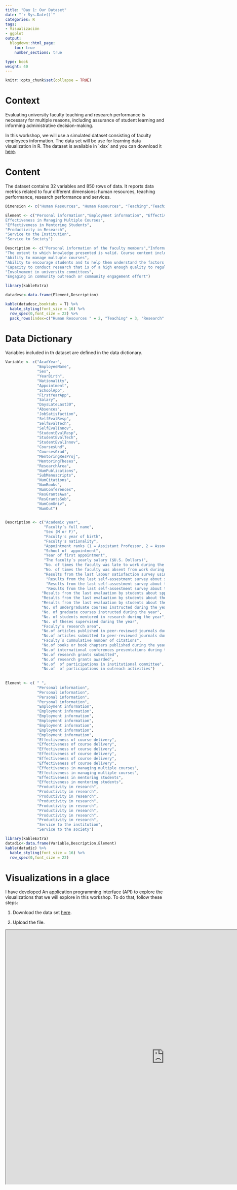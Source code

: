 ```yaml
---
title: "Day 1: Our Dataset"
date: "`r Sys.Date()`"
categories: R
tags:
- Visualización
- ggplot
output:
  blogdown::html_page:
    toc: true
    number_sections: true

type: book
weight: 40
---
```


```r
knitr::opts_chunk$set(collapse = TRUE)
```

# Context

Evaluating university faculty teaching and research performance is necessary for multiple reasons, including assurance of student learning and informing administrative decision-making.

In this workshop, we will use a simulated dataset consisting of faculty employees information. The data set will be use for learning data visualization in R. The dataset is available in ´xlsx´ and you can download it [here](https://www.dropbox.com/s/rsee0jk8v205jba/FacultyAffairs.xlsx?dl=0).

# Content

The dataset contains 32 variables and 850 rows of data. It reports data metrics related to four different dimensions: human resources, teaching performance, research performance and services.

```r
Dimension <- c("Human Resources", "Human Resources", "Teaching","Teaching","Teaching","Research","Service","Service")

Element <- c("Personal information","Employmnet information", "Effectiveness of course delivery","
Effectiveness in Managing Multiple Courses",
"Effectiveness in Mentoring Students",
"Productivity in Research",
"Service to the Institution",
"Service to Society")

Description <- c("Personal information of the faculty members","Information related to appointments of faculty members",
"The extent to which knowledge presented is valid. Course content includes: course readings, instructor-developed resources, class exercises, clinical practice, and experiments",
"Ability to manage multuple courses",
"Ability to encourage students and to help them understand the factors that contribute to academic success",
"Capacity to conduct research that is of a high enough quality to regularly appear in refereed publications and be regularly included in conference presentations",
"Involvement in university committees",
"Engaging in community outreach or community engagement effort")

```

```r
library(kableExtra)

datadesc<-data.frame(Element,Description)

kable(datadesc,booktabs = T) %>% 
  kable_styling(font_size = 16) %>% 
  row_spec(0,font_size = 22) %>% 
  pack_rows(index=c("Human Resources " = 2, "Teaching" = 3, "Research" = 1, "Service" = 2))
```

# Data Dictionary
Variables included in th dataset are defined in the data dictionary. 

```r
Variable <- c("AcadYear",
              "EmployeeName",
              "Sex",
              "YearBirth",
              "Nationality",
              "Appointment",
              "SchoolApp",
              "FirstYearApp",
              "Salary",
              "DaysLateLast30",
              "Absences",
              "JobSatisfaction",
              "SelfEvalResp",
              "SelfEvalTech",
              "SelfEvalInnov",
              "StudentEvalResp",
              "StudentEvalTech",
              "StudentEvalInnov",
              "CoursesUnd",
              "CoursesGrad",
              "MentoringResProj",
              "MentoringTheses",
              "ResearchArea",
              "NumPublications",
              "SubManuscripts",
              "NumCitations",
              "NumBooks",
              "NumConferences",
              "ResGrantsAwa",
              "ResGrantsSub",
              "NumComUniv",
              "NumOut")

              
Description <- c("Academic year",
                 "Faculty’s full name",
                 "Sex (M or F)",
                 "Faculty's year of birth",
                 "Faculty's nationality",
                 "Appointment ranks (1 = Assistant Professor, 2 = Associate Professor, 3 = Professor)",
                 "School of  appointment",
                 "Year of first appointment",
                 "The faculty´s yearly salary ($U.S. Dollars)", 
                 "No. of times the faculty was late to work during the year",
                 "No. of times the faculty was absent from work during the year",            
                 "Results from the last labour satisfaction survey using a 5-point Likert scale (from 1 extremely dissatisfied to 5 extremely satisfied)",
                  "Results from the last self-assestment survey about spped of response to students using a 5-point Likert scale (from 1 extremely slow to 5 extremely fast)",
                  "Results from the last self-assestment survey about the use of instructional technology using a 5-point Likert scale (from 1 never to 5 always)",
                  "Results from the last self-assestment survey about the use of educational innovation approaches using a 5-point Likert scale (from 1 never to 5 always)",
                "Results from the last evaluation by students about spped of response to students using a 5-point Likert scale (from 1 extremely slow to 5 extremely fast)",
                "Results from the last evaluation by students about the use of instructional technology using a 5-point Likert scale (from 1 never to 5 always)",
                "Results from the last evaluation by students about the use of educational innovation approaches using a 5-point Likert scale (from 1 never to 5 always)",
                "No. of undergraduate courses instructed during the year",
                "No. of graduate courses instructed during the year",
                "No. of students mentored in research during the year",
                "No. of theses supervised during the year", 
                "Faculty’s research area",
                "No.of articles published in peer-reviewed journals during the year",
                "No.of articles submitted to peer-reviewed journals during the year",
                "Faculty´s cummulative number of citations",
                "No.of books or book chapters published during the year",
                "No.of international conferences presentations during the year",
                "No.of research grants submitted",
                "No.of research grants awarded",
                "No.of  of participations in institutional committee",
                "No.of  of participations in outreach activities")
                
            
Element <- c( " ",
              "Personal information",
              "Personal information",
              "Personal information",
              "Personal information",
              "Employment information",
              "Employment information",
              "Employment information",
              "Employment information",
              "Employment information",
              "Employment information",
              "Employment information",
              "Effectiveness of course delivery",
              "Effectiveness of course delivery",
              "Effectiveness of course delivery",
              "Effectiveness of course delivery",
              "Effectiveness of course delivery",
              "Effectiveness of course delivery",
              "Effectiveness in managing multiple courses",
              "Effectiveness in managing multiple courses",
              "Effectiveness in mentoring students",
              "Effectiveness in mentoring students",
              "Productivity in research",
              "Productivity in research",
              "Productivity in research",
              "Productivity in research",
              "Productivity in research",
              "Productivity in research",
              "Productivity in research",
              "Productivity in research",
              "Service to the institution",
              "Service to the society")

```

```r
library(kableExtra)
datadic<-data.frame(Variable,Description,Element)
kable(datadic) %>%
  kable_styling(font_size = 16) %>% 
  row_spec(0,font_size = 22)

```

# Visualizations in a glace

I have developed An application programming interface (API) to explore the visualizations that we will explore in this workshop. To do that, follow these steps:

1.   Download the data set [here](https://www.dropbox.com/s/rsee0jk8v205jba/FacultyAffairs.xlsx?dl=0).

2. Upload the file.

 <iframe src="https://pacortes.shinyapps.io/FacultyReport/" width=1000 height=800"></iframe>



